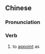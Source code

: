 {{also|任为}}
==Chinese==
{{zh-forms|s=任为}}

===Pronunciation===
{{zh-pron
|m=rènwéi
|cat=v
}}

===Verb===
{{zh-verb}}

# to [[appoint]] as
